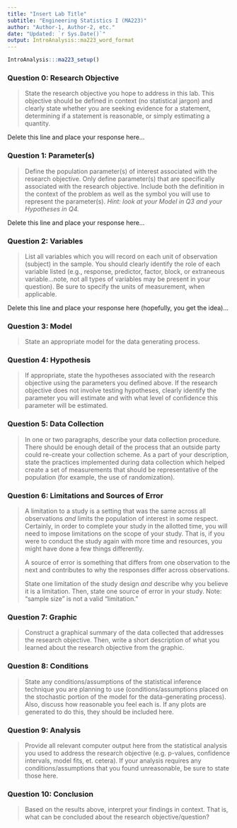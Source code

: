 ```yaml
---
title: "Insert Lab Title"
subtitle: "Engineering Statistics I (MA223)"
author: "Author-1, Author-2, etc."
date: "Updated: `r Sys.Date()`"
output: IntroAnalysis::ma223_word_format
---
```


```r
IntroAnalysis:::ma223_setup()
```

### Question 0: Research Objective

> State the research objective you hope to address in this lab.  This objective should be defined in context (no statistical jargon) and clearly state whether you are seeking evidence for a statement, determining if a statement is reasonable, or simply estimating a quantity.

Delete this line and place your response here...


### Question 1: Parameter(s)

> Define the population parameter(s) of interest associated with the research objective.  Only define parameter(s) that are specifically associated with the research objective.  Include both the definition in the context of the problem as well as the symbol you will use to represent the parameter(s).  _Hint: look at your Model in Q3 and your Hypotheses in Q4._

Delete this line and place your response here...


### Question 2: Variables

> List all variables which you will record on each unit of observation (subject) in the sample.  You should clearly identify the role of each variable listed (e.g., response, predictor, factor, block, or extraneous variable...note, not all types of variables may be present in your question).  Be sure to specify the units of measurement, when applicable.

Delete this line and place your response here (hopefully, you get the idea)...


### Question 3: Model

> State an appropriate model for the data generating process.




### Question 4: Hypothesis

> If appropriate, state the hypotheses associated with the research objective using the parameters you defined above.  If the research objective does not involve testing hypotheses, clearly identify the parameter you will estimate and with what level of confidence this parameter will be estimated.




### Question 5: Data Collection

> In one or two paragraphs, describe your data collection procedure.  There should be enough detail of the process that an outside party could re-create your collection scheme.  As a part of your description, state the practices implemented during data collection which helped create a set of measurements that should be representative of the population (for example, the use of randomization).  




### Question 6: Limitations and Sources of Error

> A limitation to a study is a setting that was the same across all observations _and_ limits the population of interest in some respect.  Certainly, in order to complete your study in the allotted time, you will need to impose limitations on the scope of your study.  That is, if you were to conduct the study again with more time and resources, you might have done a few things differently.  
>   
> A source of error is something that differs from one observation to the next and contributes to why the responses differ across observations.  
>   
> State one limitation of the study design _and_ describe why you believe it is a limitation.  Then, state one source of error in your study.  Note: "sample size" is not a valid "limitation."




### Question 7: Graphic

> Construct a graphical summary of the data collected that addresses the research objective.  Then, write a short description of what you learned about the research objective from the graphic.




### Question 8: Conditions

> State any conditions/assumptions of the statistical inference technique you are planning to use (conditions/assumptions placed on the stochastic portion of the model for the data-generating process).  Also, discuss how reasonable you feel each is.  If any plots are generated to do this, they should be included here.




### Question 9: Analysis

> Provide all relevant computer output here from the statistical analysis you used to address the research objective (e.g. p-values, confidence intervals, model fits, et. cetera).  If your analysis requires any conditions/assumptions that you found unreasonable, be sure to state those here.  




### Question 10: Conclusion

> Based on the results above, interpret your findings in context.  That is, what can be concluded about the research objective/question?  



